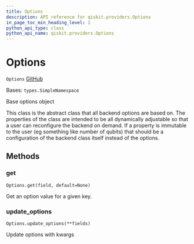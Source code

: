 ```yaml
---
title: Options
description: API reference for qiskit.providers.Options
in_page_toc_min_heading_level: 1
python_api_type: class
python_api_name: qiskit.providers.Options
---
```


# Options

<span id="qiskit.providers.Options" />

`Options` [GitHub](https://github.com/qiskit/qiskit/tree/stable/0.18/qiskit/providers/options.py "view source code")

Bases: `types.SimpleNamespace`

Base options object

This class is the abstract class that all backend options are based on. The properties of the class are intended to be all dynamically adjustable so that a user can reconfigure the backend on demand. If a property is immutable to the user (eg something like number of qubits) that should be a configuration of the backend class itself instead of the options.

## Methods

### get

<span id="qiskit.providers.Options.get" />

`Options.get(field, default=None)`

Get an option value for a given key.

### update\_options

<span id="qiskit.providers.Options.update_options" />

`Options.update_options(**fields)`

Update options with kwargs

